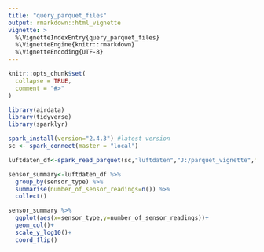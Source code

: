 ```yaml
---
title: "query_parquet_files"
output: rmarkdown::html_vignette
vignette: >
  %\VignetteIndexEntry{query_parquet_files}
  %\VignetteEngine{knitr::rmarkdown}
  %\VignetteEncoding{UTF-8}
---
```


```r
knitr::opts_chunk$set(
  collapse = TRUE,
  comment = "#>"
)
```

```r
library(airdata)
library(tidyverse)
library(sparklyr)
```

```r
spark_install(version="2.4.3") #latest version
sc <- spark_connect(master = "local")
```

```r
luftdaten_df<-spark_read_parquet(sc,"luftdaten","J:/parquet_vignette",memory=FALSE)
```

```r
sensor_summary<-luftdaten_df %>%
  group_by(sensor_type) %>%
  summarise(number_of_sensor_readings=n()) %>%
  collect()
```

```r
sensor_summary %>%
  ggplot(aes(x=sensor_type,y=number_of_sensor_readings))+
  geom_col()+
  scale_y_log10()+
  coord_flip()
```
